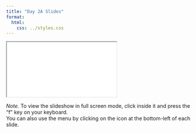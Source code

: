```yaml
---
title: "Day 2A Slides"
format:
  html:
    css: ../styles.css
---
```


<iframe class="slide-deck" src="./r4ss_day2a.html" title="Day 2A Slides">
</iframe>

*Note.* To view the slideshow in full screen mode, click inside it and press the "f" key on your keyboard.<br />
You can also use the menu by clicking on the icon at the bottom-left of each slide.
